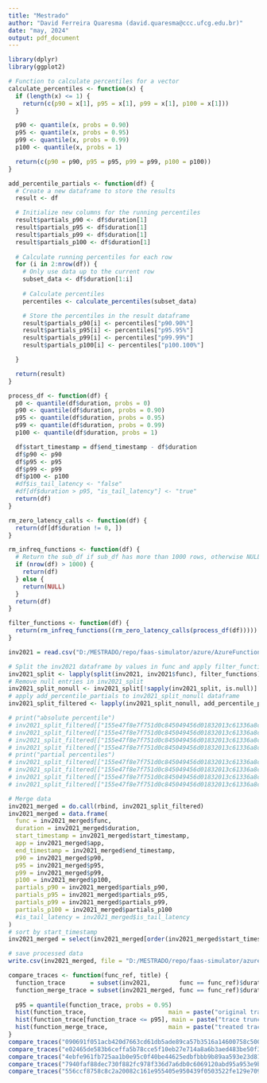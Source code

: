 ```yaml
---
title: "Mestrado"
author: "David Ferreira Quaresma (david.quaresma@ccc.ufcg.edu.br)"
date: "may, 2024"
output: pdf_document
---
```


```r
library(dplyr)
library(ggplot2)

# Function to calculate percentiles for a vector
calculate_percentiles <- function(x) {
  if (length(x) <= 1) {
    return(c(p90 = x[1], p95 = x[1], p99 = x[1], p100 = x[1]))
  }

  p90 <- quantile(x, probs = 0.90)
  p95 <- quantile(x, probs = 0.95)
  p99 <- quantile(x, probs = 0.99)
  p100 <- quantile(x, probs = 1)

  return(c(p90 = p90, p95 = p95, p99 = p99, p100 = p100))
}

add_percentile_partials <- function(df) {
  # Create a new dataframe to store the results
  result <- df

  # Initialize new columns for the running percentiles
  result$partials_p90 <- df$duration[1]
  result$partials_p95 <- df$duration[1]
  result$partials_p99 <- df$duration[1]
  result$partials_p100 <- df$duration[1]
  
  # Calculate running percentiles for each row
  for (i in 2:nrow(df)) {
    # Only use data up to the current row
    subset_data <- df$duration[1:i]
  
    # Calculate percentiles
    percentiles <- calculate_percentiles(subset_data)

    # Store the percentiles in the result dataframe
    result$partials_p90[i] <- percentiles["p90.90%"]
    result$partials_p95[i] <- percentiles["p95.95%"]
    result$partials_p99[i] <- percentiles["p99.99%"]
    result$partials_p100[i] <- percentiles["p100.100%"]

  }

  return(result)
}

process_df <- function(df) {
  p0 <- quantile(df$duration, probs = 0)
  p90 <- quantile(df$duration, probs = 0.90)
  p95 <- quantile(df$duration, probs = 0.95)
  p99 <- quantile(df$duration, probs = 0.99)
  p100 <- quantile(df$duration, probs = 1)

  df$start_timestamp = df$end_timestamp - df$duration
  df$p90 <- p90
  df$p95 <- p95
  df$p99 <- p99
  df$p100 <- p100
  #df$is_tail_latency <- "false"
  #df[df$duration > p95, "is_tail_latency"] <- "true"
  return(df)
}

rm_zero_latency_calls <- function(df) {
  return(df[df$duration != 0, ])
}

rm_infreq_functions <- function(df) {
  # Return the sub_df if sub_df has more than 1000 rows, otherwise NULL
  if (nrow(df) > 1000) {
    return(df)
  } else {
    return(NULL)
  }
  return(df)
}

filter_functions <- function(df) {
  return(rm_infreq_functions((rm_zero_latency_calls(process_df(df)))))
}
```

```r
inv2021 = read.csv("D:/MESTRADO/repo/faas-simulator/azure/AzureFunctionsInvocationTraceForTwoWeeksJan2021.csv", header = TRUE)

# Split the inv2021 dataframe by values in func and apply filter_functions to each sub-dataframe
inv2021_split <- lapply(split(inv2021, inv2021$func), filter_functions)
# Remove null entries in inv2021_split
inv2021_split_nonull <- inv2021_split[!sapply(inv2021_split, is.null)]
# apply add_percentile_partials to inv2021_split_nonull dataframe
inv2021_split_filtered <- lapply(inv2021_split_nonull, add_percentile_partials)

# print("absolute percentile")
# inv2021_split_filtered[["155e47f8e7f751d0c845049456d01832013c61336a8cd85901330ac821a71534"]]$p90[5551]
# inv2021_split_filtered[["155e47f8e7f751d0c845049456d01832013c61336a8cd85901330ac821a71534"]]$p95[5551]
# inv2021_split_filtered[["155e47f8e7f751d0c845049456d01832013c61336a8cd85901330ac821a71534"]]$p99[5551]
# inv2021_split_filtered[["155e47f8e7f751d0c845049456d01832013c61336a8cd85901330ac821a71534"]]$p100[5551]
# print("partial percentiles")
# inv2021_split_filtered[["155e47f8e7f751d0c845049456d01832013c61336a8cd85901330ac821a71534"]]$partials_p90[5551]
# inv2021_split_filtered[["155e47f8e7f751d0c845049456d01832013c61336a8cd85901330ac821a71534"]]$partials_p95[5551]
# inv2021_split_filtered[["155e47f8e7f751d0c845049456d01832013c61336a8cd85901330ac821a71534"]]$partials_p99[5551]
# inv2021_split_filtered[["155e47f8e7f751d0c845049456d01832013c61336a8cd85901330ac821a71534"]]$partials_p100[5551]

# Merge data  
inv2021_merged = do.call(rbind, inv2021_split_filtered)
inv2021_merged = data.frame(
  func = inv2021_merged$func,
  duration = inv2021_merged$duration,
  start_timestamp = inv2021_merged$start_timestamp,
  app = inv2021_merged$app,
  end_timestamp = inv2021_merged$end_timestamp,
  p90 = inv2021_merged$p90,
  p95 = inv2021_merged$p95,
  p99 = inv2021_merged$p99,
  p100 = inv2021_merged$p100,
  partials_p90 = inv2021_merged$partials_p90,
  partials_p95 = inv2021_merged$partials_p95,
  partials_p99 = inv2021_merged$partials_p99,
  partials_p100 = inv2021_merged$partials_p100
  #is_tail_latency = inv2021_merged$is_tail_latency
)
# sort by start_timestamp
inv2021_merged = select(inv2021_merged[order(inv2021_merged$start_timestamp),], app, func, start_timestamp, duration, end_timestamp, p90, p95, p99, p100, partials_p90, partials_p95, partials_p99, partials_p100) #,is_tail_latency)

# save processed data
write.csv(inv2021_merged, file = "D:/MESTRADO/repo/faas-simulator/azure/AzureFunctionsInvocationTraceForTwoWeeksJan2021-processed.csv", row.names = FALSE)
```

```r
compare_traces <- function(func_ref, title) {
  function_trace       = subset(inv2021,        func == func_ref)$duration
  function_merge_trace = subset(inv2021_merged, func == func_ref)$duration
  
  p95 = quantile(function_trace, probs = 0.95)
  hist(function_trace,                       main = paste("original trace: ",         title, sep=" "), xlab = "Duration")
  hist(function_trace[function_trace <= p95], main = paste("trace truncated at p95: ", title, sep=" "), xlab = "Duration")
  hist(function_merge_trace,                 main = paste("treated trace: ",          title, sep=" "), xlab = "Duration")
}
compare_traces("090691f051acb420d7663cd61db5ade89ca57b3516a14600758c5003015f4d42", "function with suffix 4d42")
compare_traces("e02465de583b6ceffa5b78cce5f10eb27e714a8a6b3aed483be50f30a924071f", "function with suffix 071f")
compare_traces("4ebfe961fb725aa1b0e95c0f40be44625edbfbbb9b89aa593e23d81211eb3e87", "function with suffix 3e87")
compare_traces("7940faf88dec730f882fc978f336d7a6db0c6069120abd95a953e9bfc988aecd", "function with suffix aecd")
compare_traces("556ccf8758c8c2a20082c161e955405e950439f0503522fe129e709a5dc0e58f", "function with suffix e58f")
```

